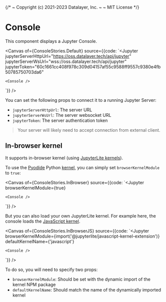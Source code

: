 {/*
  ~ Copyright (c) 2021-2023 Datalayer, Inc.
  ~
  ~ MIT License
*/}


<Meta of={ConsoleStories} />

# Console

This component displays a Jupyter Console.

<Canvas of={ConsoleStories.Default} source={{code: `<Jupyter
    jupyterServerHttpUrl="https://oss.datalayer.tech/api/jupyter"
    jupyterServerWsUrl="wss://oss.datalayer.tech/api/jupyter"
    jupyterToken="60c1661cc408f978c309d04157af55c9588ff9557c9380e4fb50785750703da6"
>
    <Console />
</Jupyter>`}} />

You can set the following props to connect it to a running Jupyter Server:
- `jupyterServerHttpUrl`: The server URL
- `jupyterServerWsUrl`: The server websocket URL
- `jupyterToken`: The server authentication token

> Your server will likely need to accept connection from external client.

## In-browser kernel

It supports in-browser kernel (using [JupyterLite kernels](https://jupyterlite.readthedocs.io/en/stable/)).

To use the [Pyodide](https://pyodide.org/) Python [kernel](https://github.com/jupyterlite/pyodide-kernel),
you can simply set `browserKernelModule` to `true`:

<Canvas of={ConsoleStories.InBrowser} source={{code: `<Jupyter
    browserKernelModule={true}
>
    <Console />
</Jupyter>`}} />

But you can also load your own JupyterLite kernel. For example here, the console loads
the [JavaScript kernel](https://github.com/jupyterlite/jupyterlite/tree/main/py/jupyterlite-javascript-kernel).

<Canvas of={ConsoleStories.InBrowserJS} source={{code: `<Jupyter
    browserKernelModule={import('@jupyterlite/javascript-kernel-extension')}
    defaultKernelName={'javascript'}
>
    <Console />
</Jupyter>`}} />

To do so, you will need to specify two props:
- `browserKernelModule`: Should be set with the dynamic import of the kernel NPM package
- `defaultKernelName`: Should match the name of the dynamically imported kernel
